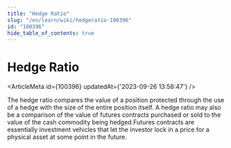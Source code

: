 ```yaml
---
title: "Hedge Ratio"
slug: "/en/learn/wiki/hedgeratio-100396"
id: "100396"
hide_table_of_contents: true
---
```



# Hedge Ratio

<ArticleMeta id={100396} updatedAt={'2023-09-26 13:58:47'} />
<div className='border-solid border-b border-t-0 my-4 border-[var(--ifm-color-gray-300)]' />

The hedge ratio compares the value of a position protected through the use of a hedge with the size of the entire position itself. A hedge ratio may also be a comparison of the value of futures contracts purchased or sold to the value of the cash commodity being hedged.Futures contracts are essentially investment vehicles that let the investor lock in a price for a physical asset at some point in the future.
